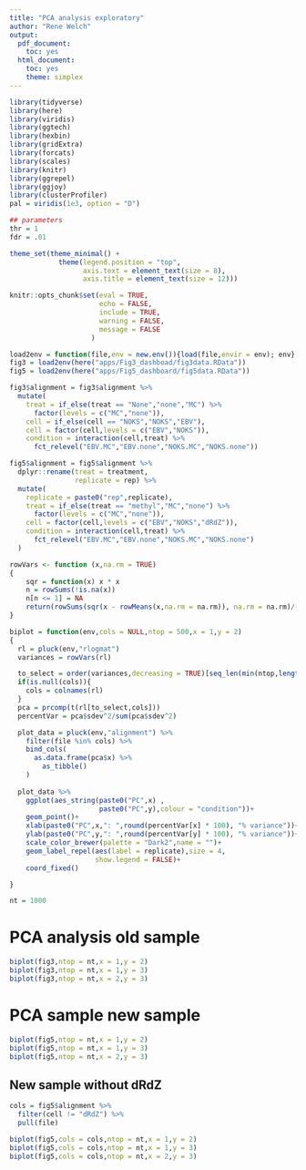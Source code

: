 ```yaml
---
title: "PCA analysis exploratory"
author: "Rene Welch"
output:
  pdf_document:
    toc: yes
  html_document:
    toc: yes
    theme: simplex
---
```


```r
library(tidyverse)
library(here)
library(viridis)
library(ggtech)
library(hexbin)
library(gridExtra)
library(forcats)
library(scales)
library(knitr)
library(ggrepel)
library(ggjoy)
library(clusterProfiler)
pal = viridis(1e3, option = "D")

## parameters
thr = 1
fdr = .01

theme_set(theme_minimal() + 
            theme(legend.position = "top",
                  axis.text = element_text(size = 8),
                  axis.title = element_text(size = 12)))

knitr::opts_chunk$set(eval = TRUE,
                      echo = FALSE,
                      include = TRUE,
                      warning = FALSE,
                      message = FALSE
                    )

load2env = function(file,env = new.env()){load(file,envir = env); env}
fig3 = load2env(here("apps/Fig3_dashboad/fig3data.RData"))
fig5 = load2env(here("apps/Fig5_dashboard/fig5data.RData"))

fig3$alignment = fig3$alignment %>% 
  mutate(
    treat = if_else(treat == "None","none","MC") %>% 
      factor(levels = c("MC","none")),
    cell = if_else(cell == "NOKS","NOKS","EBV"),
    cell = factor(cell,levels = c("EBV","NOKS")),
    condition = interaction(cell,treat) %>% 
      fct_relevel("EBV.MC","EBV.none","NOKS.MC","NOKS.none"))

fig5$alignment = fig5$alignment %>% 
  dplyr::rename(treat = treatment,
                replicate = rep) %>% 
  mutate(
    replicate = paste0("rep",replicate),
    treat = if_else(treat == "methyl","MC","none") %>% 
      factor(levels = c("MC","none")),
    cell = factor(cell,levels = c("EBV","NOKS","dRdZ")),
    condition = interaction(cell,treat) %>% 
      fct_relevel("EBV.MC","EBV.none","NOKS.MC","NOKS.none")
  )

rowVars <- function (x,na.rm = TRUE)
{
    sqr = function(x) x * x
    n = rowSums(!is.na(x))
    n[n <= 1] = NA
    return(rowSums(sqr(x - rowMeans(x,na.rm = na.rm)), na.rm = na.rm)/(n - 1))
}

biplot = function(env,cols = NULL,ntop = 500,x = 1,y = 2)
{
  rl = pluck(env,"rlogmat")  
  variances = rowVars(rl)  

  to_select = order(variances,decreasing = TRUE)[seq_len(min(ntop,length(variances)))]
  if(is.null(cols)){
    cols = colnames(rl)
  }
  pca = prcomp(t(rl[to_select,cols]))
  percentVar = pca$sdev^2/sum(pca$sdev^2)  

  plot_data = pluck(env,"alignment") %>% 
    filter(file %in% cols) %>% 
    bind_cols(
      as.data.frame(pca$x) %>% 
        as_tibble()
    ) 
  
  plot_data %>% 
    ggplot(aes_string(paste0("PC",x) ,
                      paste0("PC",y),colour = "condition"))+
    geom_point()+
    xlab(paste0("PC",x,": ",round(percentVar[x] * 100), "% variance"))+
    ylab(paste0("PC",y,": ",round(percentVar[y] * 100), "% variance"))+
    scale_color_brewer(palette = "Dark2",name = "")+    
    geom_label_repel(aes(label = replicate),size = 4,
                     show.legend = FALSE)+
    coord_fixed()

}

nt = 1000

```

# PCA analysis old sample

```r

biplot(fig3,ntop = nt,x = 1,y = 2)
biplot(fig3,ntop = nt,x = 1,y = 3)
biplot(fig3,ntop = nt,x = 2,y = 3)

```

# PCA sample new sample

```r

biplot(fig5,ntop = nt,x = 1,y = 2)
biplot(fig5,ntop = nt,x = 1,y = 3)
biplot(fig5,ntop = nt,x = 2,y = 3)

```

## New sample without dRdZ

```r

cols = fig5$alignment %>% 
  filter(cell != "dRdZ") %>% 
  pull(file)

biplot(fig5,cols = cols,ntop = nt,x = 1,y = 2)
biplot(fig5,cols = cols,ntop = nt,x = 1,y = 3)
biplot(fig5,cols = cols,ntop = nt,x = 2,y = 3)


```



